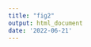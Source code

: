 ```yaml
---
title: "fig2"
output: html_document
date: '2022-06-21'
---
```


\begin{center}
  \includegraphics{../figures/fig_runtime_main.pdf}
\end{center}
  \captionof{figure}{DateLife's benchmarking results. Computation time used to process a query and a search across \texttt{datelife}'s chronogram database, relative to number of input taxon names.
  \textit{Caption continues.}}
  \label{fig:runtime_main}
\begin{justify}
  \textit{Figure caption continued}. 
For each N = \{10, 100, 200, ..., 1 000, ... , 9 000, 10 000\}, we sampled N species names from the class Aves a hundred times, and then performed a datelife search processing the input names with Taxon Names Resolution Service (TNRS; light gray), and without processing names (dark gray). For comparison, we performed a search using an input that had been pre-processed with TNRS (light blue).
\end{justify}

\vspace{20mm}

